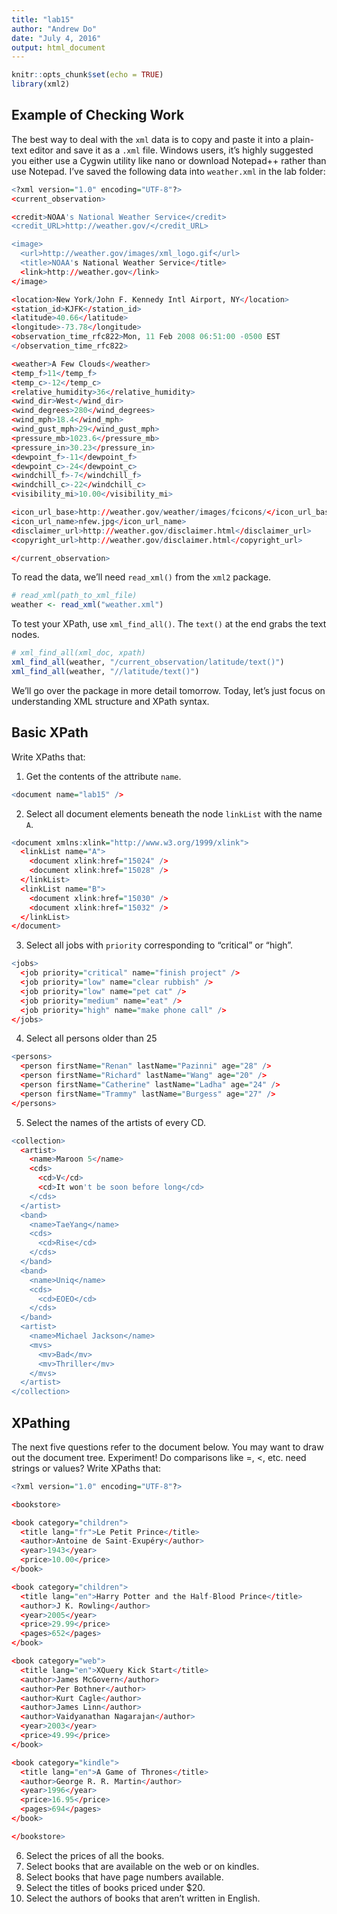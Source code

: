 ---
title: "lab15"
author: "Andrew Do"
date: "July 4, 2016"
output: html_document
---

```{r setup, include=FALSE}
knitr::opts_chunk$set(echo = TRUE)
library(xml2)
```

## Example of Checking Work
The best way to deal with the `xml` data is to copy and paste it into a plain-text editor and save it as a `.xml` file.  Windows users, it's highly suggested you either use a Cygwin utility like nano or download Notepad++ rather than use Notepad.  I've saved the following data into `weather.xml` in the lab folder:

```{r, eval = FALSE}
<?xml version="1.0" encoding="UTF-8"?>
<current_observation>

<credit>NOAA's National Weather Service</credit>
<credit_URL>http://weather.gov/</credit_URL>

<image>
  <url>http://weather.gov/images/xml_logo.gif</url>
  <title>NOAA's National Weather Service</title>
  <link>http://weather.gov</link>
</image>

<location>New York/John F. Kennedy Intl Airport, NY</location>
<station_id>KJFK</station_id>
<latitude>40.66</latitude>
<longitude>-73.78</longitude>
<observation_time_rfc822>Mon, 11 Feb 2008 06:51:00 -0500 EST
</observation_time_rfc822>

<weather>A Few Clouds</weather>
<temp_f>11</temp_f>
<temp_c>-12</temp_c>
<relative_humidity>36</relative_humidity>
<wind_dir>West</wind_dir>
<wind_degrees>280</wind_degrees>
<wind_mph>18.4</wind_mph>
<wind_gust_mph>29</wind_gust_mph>
<pressure_mb>1023.6</pressure_mb>
<pressure_in>30.23</pressure_in>
<dewpoint_f>-11</dewpoint_f>
<dewpoint_c>-24</dewpoint_c>
<windchill_f>-7</windchill_f>
<windchill_c>-22</windchill_c>
<visibility_mi>10.00</visibility_mi>

<icon_url_base>http://weather.gov/weather/images/fcicons/</icon_url_base>
<icon_url_name>nfew.jpg</icon_url_name>
<disclaimer_url>http://weather.gov/disclaimer.html</disclaimer_url>
<copyright_url>http://weather.gov/disclaimer.html</copyright_url>

</current_observation>
```

To read the data, we'll need `read_xml()` from the `xml2` package.
```{r}
# read_xml(path_to_xml_file)
weather <- read_xml("weather.xml")
```

To test your XPath, use `xml_find_all()`.  The `text()` at the end grabs the text nodes.
```{r}
# xml_find_all(xml_doc, xpath)
xml_find_all(weather, "/current_observation/latitude/text()")
xml_find_all(weather, "//latitude/text()")
```

We'll go over the package in more detail tomorrow.  Today, let's just focus on understanding XML structure and XPath syntax.

## Basic XPath

Write XPaths that:

1. Get the contents of the attribute `name`.
```{r, eval = FALSE}
<document name="lab15" />
```
2. Select all document elements beneath the node `linkList` with the name `A`.
```{r, eval = FALSE}
<document xmlns:xlink="http://www.w3.org/1999/xlink">
  <linkList name="A">
    <document xlink:href="15024" />
    <document xlink:href="15028" />
  </linkList>
  <linkList name="B">
    <document xlink:href="15030" />
    <document xlink:href="15032" />
  </linkList>
</document>
```

3. Select all jobs with `priority` corresponding to "critical" or "high".
```{r, eval = FALSE}
<jobs>
  <job priority="critical" name="finish project" />
  <job priority="low" name="clear rubbish" />
  <job priority="low" name="pet cat" />
  <job priority="medium" name="eat" />
  <job priority="high" name="make phone call" />
</jobs>
```

4. Select all persons older than 25
```{r, eval = FALSE}
<persons>
  <person firstName="Renan" lastName="Pazinni" age="28" />
  <person firstName="Richard" lastName="Wang" age="20" />
  <person firstName="Catherine" lastName="Ladha" age="24" />
  <person firstName="Trammy" lastName="Burgess" age="27" />
</persons>
```

5. Select the names of the artists of every CD.

```{r, eval = FALSE}
<collection>
  <artist>
    <name>Maroon 5</name>
    <cds>
      <cd>V</cd>
      <cd>It won't be soon before long</cd>
    </cds>
  </artist>
  <band>
    <name>TaeYang</name>
    <cds>
      <cd>Rise</cd>
    </cds>
  </band>
  <band>
    <name>Uniq</name>
    <cds>
      <cd>EOEO</cd>
    </cds>
  </band>
  <artist>
    <name>Michael Jackson</name>
    <mvs>
      <mv>Bad</mv>
      <mv>Thriller</mv>
    </mvs>
  </artist>
</collection>
```
## XPathing

The next five questions refer to the document below.  You may want to draw out the document tree.  Experiment! Do comparisons like =, <, etc. need strings or values? Write XPaths that:

```{r bookstore, eval = FALSE}
<?xml version="1.0" encoding="UTF-8"?>

<bookstore>

<book category="children">
  <title lang="fr">Le Petit Prince</title>
  <author>Antoine de Saint-Exupéry</author>
  <year>1943</year>
  <price>10.00</price>
</book>

<book category="children">
  <title lang="en">Harry Potter and the Half-Blood Prince</title>
  <author>J K. Rowling</author>
  <year>2005</year>
  <price>29.99</price>
  <pages>652</pages>
</book>

<book category="web">
  <title lang="en">XQuery Kick Start</title>
  <author>James McGovern</author>
  <author>Per Bothner</author>
  <author>Kurt Cagle</author>
  <author>James Linn</author>
  <author>Vaidyanathan Nagarajan</author>
  <year>2003</year>
  <price>49.99</price>
</book>

<book category="kindle">
  <title lang="en">A Game of Thrones</title>
  <author>George R. R. Martin</author>
  <year>1996</year>
  <price>16.95</price>
  <pages>694</pages>
</book>

</bookstore>
```

6.  Select the prices of all the books.
7.  Select books that are available on the web or on kindles.
8.  Select books that have page numbers available.
9.  Select the titles of books priced under $20.
10. Select the authors of books that aren't written in English.
